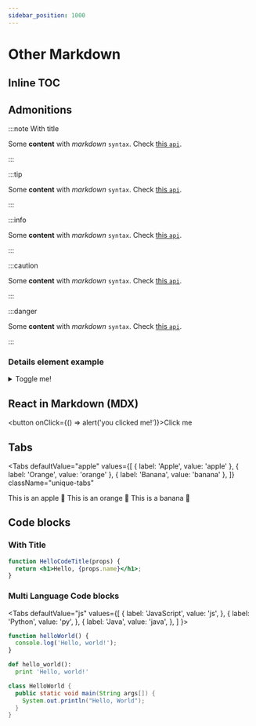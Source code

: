 ```yaml
---
sidebar_position: 1000
---
```



# Other Markdown


## Inline TOC

<TOCInline toc={toc} />

## Admonitions

:::note With title

Some **content** with _markdown_ `syntax`. Check [this `api`](#).

:::

:::tip

Some **content** with _markdown_ `syntax`. Check [this `api`](#).

:::

:::info

Some **content** with _markdown_ `syntax`. Check [this `api`](#).

:::

:::caution

Some **content** with _markdown_ `syntax`. Check [this `api`](#).

:::

:::danger

Some **content** with _markdown_ `syntax`. Check [this `api`](#).

:::

### Details element example

<details>
  <summary>Toggle me!</summary>
  <div>
    <div>This is the detailed content</div>
    <details>
      <summary> Nested toggle! Some surprise inside... </summary>
      <div>😲😲😲😲😲</div>
    </details>
  </div>
</details>

## React in Markdown (MDX)

<button onClick={() => alert('you clicked me!')}>Click me</button>

## Tabs

<Tabs
  defaultValue="apple"
  values={[
    { label: 'Apple', value: 'apple' },
    { label: 'Orange', value: 'orange' },
    { label: 'Banana', value: 'banana' },
  ]}
  className="unique-tabs"
>
  <TabItem value="apple">This is an apple 🍎</TabItem>
  <TabItem value="orange">This is an orange 🍊</TabItem>
  <TabItem value="banana">This is a banana 🍌</TabItem>
</Tabs>

## Code blocks

### With Title

```jsx {1,2} title="/src/components/HelloCodeTitle.js"
function HelloCodeTitle(props) {
  return <h1>Hello, {props.name}</h1>;
}
```

### Multi Language Code blocks

<Tabs
  defaultValue="js"
  values={[
    { label: 'JavaScript', value: 'js', },
    { label: 'Python', value: 'py', },
    { label: 'Java', value: 'java', },
  ]
}>
<TabItem value="js">

```js
function helloWorld() {
  console.log('Hello, world!');
}
```

</TabItem>
<TabItem value="py">

```py
def hello_world():
  print 'Hello, world!'
```

</TabItem>
<TabItem value="java">

```java
class HelloWorld {
  public static void main(String args[]) {
    System.out.println("Hello, World");
  }
}
```

</TabItem>
</Tabs>
